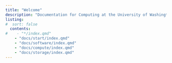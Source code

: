 ```yaml
---
title: "Welcome"
description: "Documentation for Computing at the University of Washington Psychology Department"
listing:
#  sort: false
  contents:
#    - "*/index.qmd"
    - "docs/start/index.qmd"
    - "docs/software/index.qmd"
    - "docs/compute/index.qmd"
    - "docs/storage/index.qmd"
---
```

